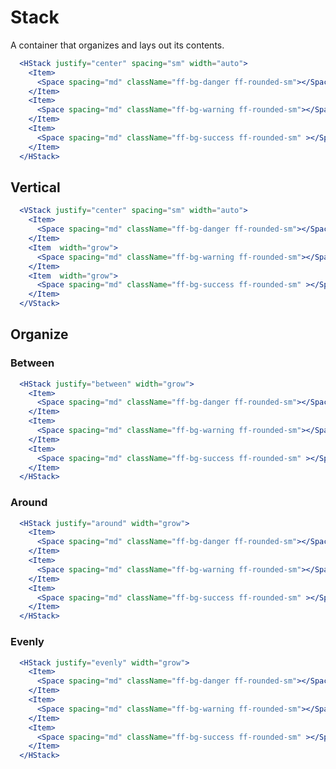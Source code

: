 
<Meta title="Components/Layouts/Stack" />

# Stack

A container that organizes and lays out its contents.

<Unstyled>
  <HStack justify="center" spacing="sm" width="auto">
    <Item>
      <Space spacing="md" className="ff-bg-danger ff-rounded-sm"></Space>
    </Item>
    <Item>
      <Space spacing="md" className="ff-bg-warning ff-rounded-sm"></Space>
    </Item>
    <Item>
      <Space spacing="md" className="ff-bg-success ff-rounded-sm" ></Space>
    </Item>
  </HStack>
</Unstyled>


```jsx
  <HStack justify="center" spacing="sm" width="auto">
    <Item>
      <Space spacing="md" className="ff-bg-danger ff-rounded-sm"></Space>
    </Item>
    <Item>
      <Space spacing="md" className="ff-bg-warning ff-rounded-sm"></Space>
    </Item>
    <Item>
      <Space spacing="md" className="ff-bg-success ff-rounded-sm" ></Space>
    </Item>
  </HStack>
```


## Vertical

<Unstyled>
  <VStack justify="center" spacing="sm" width="auto">
    <Item>
      <Space spacing="md" className="ff-bg-danger ff-rounded-sm"></Space>
    </Item>
    <Item  width="grow">
      <Space spacing="md" className="ff-bg-warning ff-rounded-sm"></Space>
    </Item>
    <Item  width="grow">
      <Space spacing="md" className="ff-bg-success ff-rounded-sm" ></Space>
    </Item>
  </VStack>
</Unstyled>


```jsx
  <VStack justify="center" spacing="sm" width="auto">
    <Item>
      <Space spacing="md" className="ff-bg-danger ff-rounded-sm"></Space>
    </Item>
    <Item  width="grow">
      <Space spacing="md" className="ff-bg-warning ff-rounded-sm"></Space>
    </Item>
    <Item  width="grow">
      <Space spacing="md" className="ff-bg-success ff-rounded-sm" ></Space>
    </Item>
  </VStack>
```

## Organize

### Between

<Unstyled>
  <HStack justify="between" width="grow">
    <Item>
      <Space spacing="md" className="ff-bg-danger ff-rounded-sm"></Space>
    </Item>
    <Item >
      <Space spacing="md" className="ff-bg-warning ff-rounded-sm"></Space>
    </Item>
    <Item>
      <Space spacing="md" className="ff-bg-success ff-rounded-sm" ></Space>
    </Item>
  </HStack>
</Unstyled>


```jsx
  <HStack justify="between" width="grow">
    <Item>
      <Space spacing="md" className="ff-bg-danger ff-rounded-sm"></Space>
    </Item>
    <Item>
      <Space spacing="md" className="ff-bg-warning ff-rounded-sm"></Space>
    </Item>
    <Item>
      <Space spacing="md" className="ff-bg-success ff-rounded-sm" ></Space>
    </Item>
  </HStack>
```

### Around

<Unstyled>
  <HStack justify="around" width="grow">
    <Item>
      <Space spacing="md" className="ff-bg-danger ff-rounded-sm"></Space>
    </Item>
    <Item >
      <Space spacing="md" className="ff-bg-warning ff-rounded-sm"></Space>
    </Item>
    <Item>
      <Space spacing="md" className="ff-bg-success ff-rounded-sm" ></Space>
    </Item>
  </HStack>
</Unstyled>


```jsx
  <HStack justify="around" width="grow">
    <Item>
      <Space spacing="md" className="ff-bg-danger ff-rounded-sm"></Space>
    </Item>
    <Item>
      <Space spacing="md" className="ff-bg-warning ff-rounded-sm"></Space>
    </Item>
    <Item>
      <Space spacing="md" className="ff-bg-success ff-rounded-sm" ></Space>
    </Item>
  </HStack>
```

### Evenly

<Unstyled>
  <HStack justify="evenly" width="grow">
    <Item>
      <Space spacing="md" className="ff-bg-danger ff-rounded-sm"></Space>
    </Item>
    <Item >
      <Space spacing="md" className="ff-bg-warning ff-rounded-sm"></Space>
    </Item>
    <Item>
      <Space spacing="md" className="ff-bg-success ff-rounded-sm" ></Space>
    </Item>
  </HStack>
</Unstyled>


```jsx
  <HStack justify="evenly" width="grow">
    <Item>
      <Space spacing="md" className="ff-bg-danger ff-rounded-sm"></Space>
    </Item>
    <Item>
      <Space spacing="md" className="ff-bg-warning ff-rounded-sm"></Space>
    </Item>
    <Item>
      <Space spacing="md" className="ff-bg-success ff-rounded-sm" ></Space>
    </Item>
  </HStack>
```